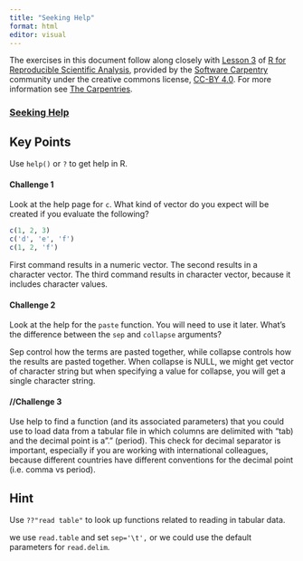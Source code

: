 ```yaml
---
title: "Seeking Help"
format: html
editor: visual
---
```


The exercises in this document follow along closely with [Lesson 3](https://swcarpentry.github.io/r-novice-gapminder/03-seeking-help.html) of [R for Reproducible Scientific Analysis](https://swcarpentry.github.io/r-novice-gapminder/), provided by the [Software Carpentry](https://software-carpentry.org/) community under the creative commons license, [CC-BY 4.0](https://creativecommons.org/licenses/by/4.0/). For more information see [The Carpentries](https://carpentries.org/).

### [Seeking Help](https://swcarpentry.github.io/r-novice-gapminder/03-seeking-help/index.html)

::: callout-tip
## Key Points

Use `help()` or `?` to get help in R.
:::

#### Challenge 1

Look at the help page for `c`. What kind of vector do you expect will be created if you evaluate the following?

```r
c(1, 2, 3)
c('d', 'e', 'f')
c(1, 2, 'f')
```

<!-- Challenge 1 answer begin -->

First command results in a numeric vector. The second results in a character vector. The third command results in character vector, because it includes character values.

<!-- Challenge 1 answer end -->

#### Challenge 2

Look at the help for the `paste` function. You will need to use it later. What's the difference between the `sep` and `collapse` arguments?

<!-- Challenge 2 answer begin -->

Sep control how the terms are pasted together, while collapse controls how the results are pasted together. When collapse is NULL, we might get vector of character string but when specifying a value for collapse, you will get a single character string.

<!-- Challenge 2 answer end -->

#### //Challenge 3

Use help to find a function (and its associated parameters) that you could use to load data from a tabular file in which columns are delimited with "\t\" (tab) and the decimal point is a"." (period). This check for decimal separator is important, especially if you are working with international colleagues, because different countries have different conventions for the decimal point (i.e. comma vs period).

::: {.callout-note collapse="true"}
# Hint

Use `??"read table"` to look up functions related to reading in tabular data.
:::

<!-- Challenge 3 answer begin -->

we use `read.table` and set `sep='\t',` or we could use the default parameters for `read.delim`.

<!-- Challenge 3 answer end -->
